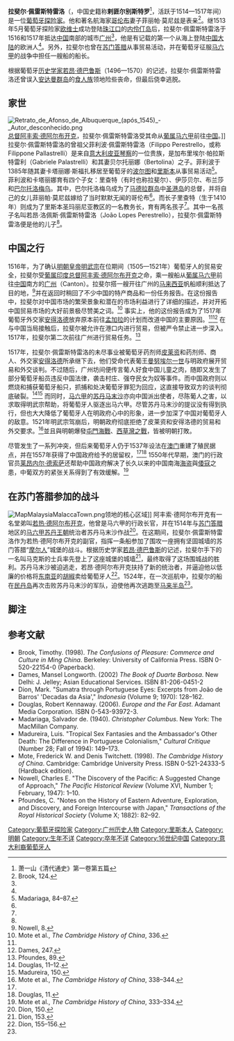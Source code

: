'''拉斐尔·佩雷斯特雷洛'''（{{lang-pt|'''Rafael Perestrello'''}}，中国史籍称'''剌匪尔别斯特罗'''<ref>萧一山《清代通史》第一卷第五篇 </ref>，活跃于1514—1517年间）是一位[[葡萄牙|葡萄牙]][[探险家|探险家]]。他和著名航海家[[克里斯托弗·哥伦布|哥伦布]]妻子菲丽帕·莫尼兹是表亲<ref name="brook 124">Brook, 124.</ref>。继1513年5月葡萄牙探险家[[欧维士|欧维士]]成功登陆[[珠江三角洲|珠江口]]的[[内伶仃岛|内伶仃岛]]后，拉斐尔·佩雷斯特雷洛于1516和1517年抵达[[中国|中国]]南部的城市[[广州|广州]]<ref name="pfoundes 89"/>，他是有记载的第一个从海上登陆[[中国大陆|中国大陆]]的欧洲人<ref name="cambridge 336"/>。另外，拉斐尔也曾在[[苏门答腊|苏门答腊]]从事贸易活动，并在葡萄牙征服[[马六甲|马六甲]]的战争中担任一艘船的船长。

根据葡萄牙[[历史学家|历史学家]][[若昂·德巴鲁斯|若昂·德巴鲁斯]]（1496—1570）的记述，拉斐尔·佩雷斯特雷洛还曾误入[[安达曼群岛|安达曼群岛]]的[[食人族|食人族]]领地险些丧命，但最后侥幸逃脱。

==家世==
[[Image:Retrato_de_Afonso_de_Albuquerque_(após_1545)_-_Autor_desconhecido.png|thumb]][[总督|总督]][[阿丰索·德阿尔布开克|阿丰索·德阿尔布开克]]，拉斐尔·佩雷斯特雷洛受其命从[[葡属马六甲|葡属马六甲]]前往[[明帝国|中国]]。]]
拉斐尔·佩雷斯特雷洛的曾祖父菲利波·佩雷斯特雷洛（Filippo Perestrello，或称Filippone Pallastrelli）是来自[[意大利|意大利]][[皮亚琴察|皮亚琴察]]的一位贵族，是加布里埃尔·帕拉斯特雷利（Gabriele Palastrelli）和其妻贝尔托丽娜（Bertolina）之子。菲利波于1385年随其妻卡塔丽娜·斯福扎移居至葡萄牙的[[波尔图|波尔图]]和[[里斯本|里斯本]]从事贸易活动<ref name="madariaga 84 87">Madariaga, 84–87.</ref>。菲利波和卡塔丽娜育有四个子女：里查特（有时也称拉斐尔）、伊莎贝尔、布兰莎和[[巴尔托洛梅乌·佩雷斯特雷洛|巴尔托洛梅乌]]。其中，巴尔托洛梅乌成为了[[马德拉群岛|马德拉群岛]]中[[圣港岛|圣港岛]]的总督，并将自己的女儿菲丽帕·莫尼兹嫁给了当时默默无闻的哥伦布<ref name="madariaga 84 87"/>。而长子里查特（生于1410年）则成为了里斯本圣玛丽尼亚教区的一名教务长，育有两名孩子<ref name="madariaga 84 87"/>。其中一名孩子名叫若昂·洛佩斯·佩雷斯特雷洛（João Lopes Perestrello），拉斐尔·佩雷斯特雷洛便是他的儿子<ref name="madariaga 84 87"/>。

==中国之行==
1516年，为了确认[[明朝|明朝]][[皇帝|皇帝]][[明武宗|明武宗]]在位期间（1505—1521年）葡萄牙人的贸易安全，拉斐尔受[[葡属印度|葡属印度]][[总督|总督]][[阿丰索·德阿尔布开克|阿丰索·德阿尔布开克]]之命，乘一艘船从[[葡属马六甲|葡属马六甲]]前往[[中国|中国]]南方的[[广州|广州]]（Canton）。拉斐尔搭一艘开往广州的[[马来西亚|马来西亚]]帆船顺利抵达了目的地，<ref name="nowell 8">Nowell, 8.</ref>并在返回时稍回了不少中国的特产商品和一份任务报告。在这份报告中，拉斐尔对中国市场的繁荣景象和潜在的市场利益进行了详细的描述，并对开拓中国贸易市场的大好前景极尽赞美之词。<ref name="cambridge 336">Mote et al., ''The Cambridge History of China'', 336.</ref> 事实上，他的这份报告成为了1517年葡萄牙外交家[[费尔南·佩雷兹·德·安德拉德|安得洛德]]放弃原本前往[[孟加拉|孟加拉]]的计划而改道中国的主要原因。<ref name="cambridge 336"/><ref>Dames, 247.</ref> 在与中国当局接触后，拉斐尔被允许在港口内进行贸易，但被严令禁止进一步深入。1517年，拉斐尔第二次前往广州进行贸易任务。<ref name="pfoundes 89">Pfoundes, 89.</ref>

1517年，拉斐尔·佩雷斯特雷洛的未尽事业被葡萄牙药剂师[[皮莱资|皮莱资]]和药剂师、商人、外交家[[费尔南·佩雷兹·德·安德拉德|安得洛德]]所承继下去，他们受命代表葡王[[曼努埃尔一世_(葡萄牙)|曼努埃尔一世]]与明政府展开贸易和外交谈判。不过随后，广州坊间便传言葡人好食中国儿童之肉，随即又发生了部分葡萄牙船员违反中国法律，袭击村庄、强夺民女为奴等事件。而中国政府则以燃烧和捕获葡萄牙船只，抓捕和处决葡萄牙罪犯为回应，这直接导致双方的谈判彻底破裂。<ref name="douglas 11 12">Douglas, 11–12.</ref><ref name="madureira 150">Madureira, 150.</ref> 而同时，[[马六甲|马六甲]]的[[苏丹马末沙|苏丹马末沙]]亦向中国派出使者，尽陈葡人之害，以求取得明武宗帮助，将葡萄牙人驱逐出马六甲。尽管苏丹马末沙的提议没有得到执行，但也大大降低了葡萄牙人在明政府心中的形象，进一步加深了中国对葡萄牙人的敌意。1521年明武宗驾崩后，明朝政府彻底拒绝了皮莱资和安得洛德的贸易和外交要求。<ref>Mote et al., ''The Cambridge History of China'', 338–344.</ref>並且與明朝爆發[[屯門海戰|屯門海戰]]、[[西草灣之戰|西草灣之戰]]，皆被明朝打敗。

尽管发生了一系列冲突，但后来葡萄牙人仍于1537年设法在[[澳门|澳门]]重建了殖民据点，并在1557年获得了中国政府给予的居留权，<ref name="brook 124"/><ref name="douglas 11">Douglas, 11.</ref> 1550年代早期，澳门的行政官员[[莱昂内尔·德索萨|莱昂内尔·德索萨]]还帮助中国政府解决了长久以来的中国南海[[海盗|海盗]]與[[倭寇|倭寇]]之患，中葡双方的紧张关系得到了有效缓解。<ref name="cambridge 333 334">Mote et al., ''The Cambridge History of China'', 333–334.</ref>

==在苏门答腊参加的战斗==
[[Image:MapMalaysiaMalaccaTown.png|thumb]]领地的核心区域]]
阿丰索·德阿尔布开克有一名堂弟叫[[若热·德阿尔布开克|若热·德阿尔布开克]]，他曾是马六甲的行政长官，并在1514年与[[苏门答腊|苏门答腊]]地区的[[马六甲苏丹王朝|马六甲苏丹王朝]]统治者苏丹马末沙作战<ref name="dion 150">Dion, 150.</ref>。在这期间，拉斐尔·佩雷斯特雷洛作为若热·德阿尔布开克的副官，指挥一条船参加了围攻一座拥有坚固城墙的苏门答腊“[[摩尔人|摩尔人]]”城堡的战斗。根据历史学家[[若昂·德巴鲁斯|若昂·德巴鲁斯]]的记述，拉斐尔手下的一名叫马克斯的士兵率先登上了这座城堡的城墙<ref name="dion 153">Dion, 153.</ref>，最终取得了这场围城战的胜利。苏丹马末沙被迫逃走，若昂·德阿尔布开克扶持了新的统治者，并逼迫他以低廉的价格将[[东南亚|东南亚]]的[[黑胡椒|胡椒]]卖给葡萄牙人<ref name="dion 155 156">Dion, 155–156.</ref>。1524年，在一次巡航中，拉斐尔的船在[[民丹岛|民丹岛]]再次击败苏丹马末沙的军队，迫使他再次逃跑至[[马来半岛|马来半岛]]<ref name="dion 150"/>。

==脚注==
{{reflist|3}}

==参考文献==
*Brook, Timothy. (1998). ''The Confusions of Pleasure: Commerce and Culture in Ming China''. Berkeley: University of California Press. ISBN 0-520-22154-0 (Paperback).
*Dames, Mansel Longworth. (2002) ''The Book of Duarte Barbosa''. New Delhi: J. Jelley; Asian Educational Services. ISBN 81-206-0451-2
*Dion, Mark. "Sumatra through Portuguese Eyes: Excerpts from João de Barros' 'Decadas da Asia'," ''Indonesia'' (Volume 9; 1970): 128–162.
*Douglas, Robert Kennaway. (2006). ''Europe and the Far East''. Adamant Media Corporation. ISBN 0-543-93972-3.
*Madariaga, Salvador de. (1940). ''Christopher Columbus''. New York: The MacMillan Company.
*Madureira, Luis. "Tropical Sex Fantasies and the Ambassador's Other Death: The Difference in Portuguese Colonialism," ''Cultural Critique'' (Number 28; Fall of 1994): 149–173.
*Mote, Frederick W. and Denis Twitchett. (1998). ''The Cambridge History of China''. Cambridge: Cambridge University Press. ISBN 0-521-24333-5 (Hardback edition).
*Nowell, Charles E. "The Discovery of the Pacific: A Suggested Change of Approach," ''The Pacific Historical Review'' (Volume XVI, Number 1; February, 1947): 1–10.
*Pfoundes, C. "Notes on the History of Eastern Adventure, Exploration, and Discovery, and Foreign Intercourse with Japan," ''Transactions of the Royal Historical Society'' (Volume X; 1882): 82–92.

{{DEFAULTSORT:Perestrello, Rafael}}

[[Category:葡萄牙探险家|Category:葡萄牙探险家]]
[[Category:广州历史人物|Category:广州历史人物]]
[[Category:里斯本人|Category:里斯本人]]
[[Category:明朝|Category:明朝]]
[[Category:生年不详|Category:生年不详]]
[[Category:卒年不详|Category:卒年不详]]
[[Category:16世纪中国|Category:16世纪中国]]
[[Category:意大利裔葡萄牙人|Category:意大利裔葡萄牙人]]